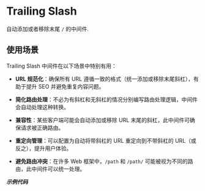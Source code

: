 # Trailing Slash

自动添加或者移除末尾 `/` 的中间件.

## 使用场景

Trailing Slash 中间件在以下场景中特别有用：

- **URL 规范化**：确保所有 URL 遵循一致的格式（统一添加或移除末尾斜杠），有助于提升 SEO 并避免重复内容问题。
  
- **简化路由处理**：不必为有斜杠和无斜杠的情况分别编写路由处理逻辑，中间件会自动处理这种转换。

- **兼容性**：某些客户端可能会自动添加或移除 URL 末尾的斜杠，此中间件可确保请求被正确路由。

- **重定向管理**：可以配置为自动将带斜杠的 URL 重定向到不带斜杠的 URL（或反之），提升用户体验。

- **避免路由冲突**：在许多 Web 框架中，`/path` 和 `/path/` 可能被视为不同的路由，此中间件可以统一处理。


_**示例代码**_

<Tabs>
<Tab label="main.rs">
<TrailingMainCode/>
</Tab>
<Tab label="Cargo.toml">
<TrailingCargoCode/>
</Tab>
</Tabs>